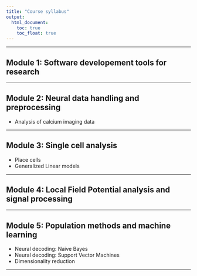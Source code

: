 ```yaml
---
title: "Course syllabus"
output: 
  html_document:
    toc: true
    toc_float: true
---
```



---

## Module 1: Software developement tools for research

---

## Module 2: Neural data handling and preprocessing
- Analysis of calcium imaging data

---

## Module 3: Single cell analysis
- Place cells
- Generalized Linear models

---

## Module 4: Local Field Potential analysis and signal processing

---

## Module 5: Population methods and machine learning
- Neural decoding: Naive Bayes 
- Neural decoding: Support Vector Machines
- Dimensionality reduction

---
